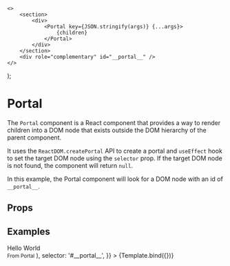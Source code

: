 
<Meta title="Portal" component={Portal} />

    <>
        <section>
            <div>
                <Portal key={JSON.stringify(args)} {...args}>
                    {children}
                </Portal>
            </div>
        </section>
        <div role="complementary" id="__portal__" />
    </>
);

# Portal

The `Portal` component is a React component that provides a way to render children into a DOM node that exists outside the DOM hierarchy of the parent component.

It uses the `ReactDOM.createPortal` API to create a portal and `useEffect` hook to set the target DOM node using the `selector` prop. If the target DOM node is not found, the component will return `null`.

In this example, the Portal component will look for a DOM node with an id of `__portal__`.

## Props

<ArgsTable story="Default" />

## Examples

<Canvas>
    <Story
        name="Default"
        args={{
            children: (
                <h2>
                    Hello World <br /> <small>From Portal</small>
                </h2>
            ),
            selector: '#__portal__',
        }}
    >
        {Template.bind({})}
    </Story>
</Canvas>

